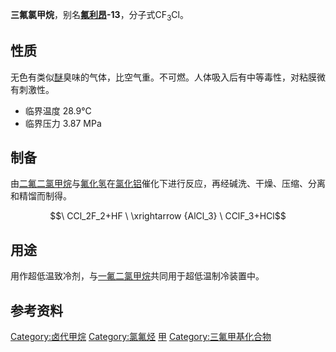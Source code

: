 {{chembox
| verifiedrevid = 401956055
| ImageFileL1_Ref = {{chemboximage|correct|??}}
| ImageFileL1 = Chlorotrifluoromethane-2D.svg
| ImageSizeL1 = 
| ImageFileR1 = Chlorotrifluoromethane-3D-vdW.png
| ImageSizeR1 = 
| IUPACName = Chlorotrifluoromethane
| OtherNames = 一氯三氟甲烷，氯三氟甲烷，三氟一氯甲烷，氟利昂-13，氟里昂-13，R-13，CFC 13，UN 1022
| Section1 = {{Chembox Identifiers
|   ChemSpiderID_Ref = {{chemspidercite|correct|chemspider}}
| ChemSpiderID = 6152
| InChIKey = AFYPFACVUDMOHA-UHFFFAOYAV
| StdInChI_Ref = {{stdinchicite|correct|chemspider}}
| StdInChI = 1S/CClF3/c2-1(3,4)5
| StdInChIKey_Ref = {{stdinchicite|correct|chemspider}}
| StdInChIKey = AFYPFACVUDMOHA-UHFFFAOYSA-N
| CASNo = 75-72-9
|    CASNo_Ref = {{cascite|correct|CAS}}
|   EINECS = 200-894-4
|   PubChem = 6392
|   SMILES = ClC(F)(F)F
|   InChI = 1/CClF3/c2-1(3,4)5
|   RTECS = PA6410000
  }}
| Section2 = {{Chembox Properties
|   Formula = CClF<sub>3</sub>
|   MolarMass = 104.46 g/mol
|   Appearance = 无色甜味气味
|   Density = 1.526 g/cm<sup>3</sup>
|   MeltingPt = -181 °C (91.2 K)
|   BoilingPt = -81.5 °C (191.7 K)
|   Solubility = 0.009 % at 25 °C
|   VaporPressure = 3.263 MPa at 21 °C
  }}
| Section3 = {{Chembox Hazards
|   ExternalMSDS = [http://www.inchem.org/documents/icsc/icsc/eics0420.htm ICSC 0420]
|   EUIndex = 未列出
|   MainHazards = 臭氧消耗物
|   RPhrases = 
|   SPhrases = 
|   NFPA-H = 
|   NFPA-F = 
|   NFPA-R = 
|   NFPA-O = 
|   FlashPt = 不可燃
  }}
}}
'''三氟氯甲烷'''，别名'''[[氟利昂|氟利昂]]-13'''，分子式CF<sub>3</sub>Cl。

==性质==
无色有类似[[醚|醚]]臭味的气体，比空气重。不可燃。人体吸入后有中等毒性，对粘膜微有刺激性。

*临界温度 28.9°C
*临界压力 3.87 MPa

==制备==
由[[二氟二氯甲烷|二氟二氯甲烷]]与[[氟化氢|氟化氢]]在[[氯化铝|氯化铝]]催化下进行反应，再经碱洗、干燥、压缩、分离和精馏而制得。
:<math>\ CCl_2F_2+HF \ \xrightarrow {AlCl_3} \ CClF_3+HCl</math>

==用途==
用作超低温致冷剂，与[[一氟二氯甲烷|一氟二氯甲烷]]共同用于超低温制冷装置中。

==参考资料==
{{reflist}}

{{卤代甲烷}}

{{Authority control}}
[[Category:卤代甲烷|Category:卤代甲烷]]
[[Category:氯氟烃|Category:氯氟烃]]
[[Category:全卤化合物|甲]]
[[Category:三氟甲基化合物|Category:三氟甲基化合物]]
